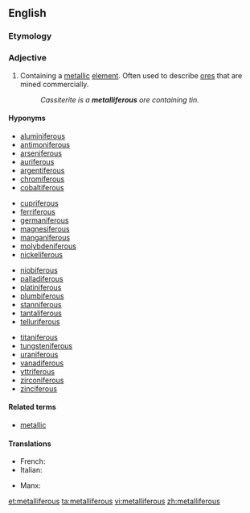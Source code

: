 ==English==

===Etymology===
{{suffix|metal|ferous|alt2=iferous}}

===Adjective===
{{en-adj}}

# {{metallurgy}} Containing a [[metal]]lic [[element]]. Often used to describe [[ore]]s that are mined commercially.
#: ''Cassiterite is a '''metalliferous''' ore containing tin.''

====Hyponyms====
{{top4}}
*[[aluminiferous]]
*[[antimoniferous]]
*[[arseniferous]]
*[[auriferous]]
*[[argentiferous]]
*[[chromiferous]]
*[[cobaltiferous]]
{{mid4}}
*[[cupriferous]]
*[[ferriferous]]
*[[germaniferous]]
*[[magnesiferous]]
*[[manganiferous]]
*[[molybdeniferous]]
*[[nickeliferous]]
{{mid4}}
*[[niobiferous]]
*[[palladiferous]]
*[[platiniferous]]
*[[plumbiferous]]
*[[stanniferous]]
*[[tantaliferous]]
*[[telluriferous]]
{{mid4}}
*[[titaniferous]]
*[[tungsteniferous]]
*[[uraniferous]]
*[[vanadiferous]]
*[[yttriferous]]
*[[zirconiferous]]
*[[zinciferous]]
{{bottom}}

====Related terms====
*[[metallic]]

====Translations====
{{trans-top|containing a metallic element}}
* French: {{t+|fr|métallifère}}
* Italian: {{t-|it|metallifero}}
{{trans-mid}}
* Manx: {{t-|gv|meainagh}}
{{trans-bottom}}

[[et:metalliferous]]
[[ta:metalliferous]]
[[vi:metalliferous]]
[[zh:metalliferous]]